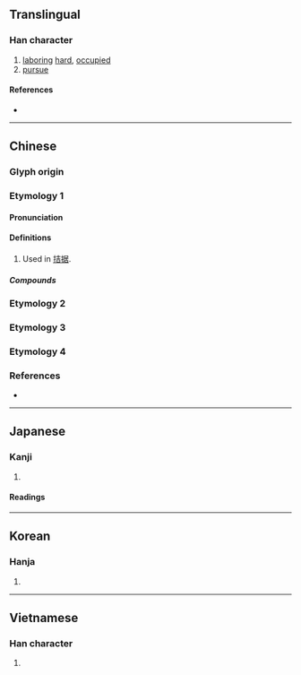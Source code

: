 {{character info/new}}
==Translingual==

===Han character===
{{Han char|rn=64|rad=手|as=06|sn=9|four=54061|canj=QGR|ids=⿰扌吉}}

# [[labor]]ing [[hard]], [[occupied]]
# [[pursue]]

====References====
* {{Han ref|kx=0427.210|dkj=11990|dj=0776.180|hdz=31866.030|uh=62EE|ud=25326|bh=ABFA|bd=44026}}

----

==Chinese==
{{zh-forms}}

===Glyph origin===
{{Han etym}}

===Etymology 1===

====Pronunciation====
{{zh-pron
|m=jié
|c=gat1,git3
|mc=y
|oc=y
|cat=
}}

====Definitions====
{{zh-hanzi}}

# Used in [[拮据]].

=====Compounds=====
{{zh-der|拮抗|拮据|拮花}}

===Etymology 2===
{{zh-see|揭|v}}

===Etymology 3===
{{zh-see|戛|v}}

===Etymology 4===
{{zh-see|㓤|v}}

===References===
* {{R:yue:Hanzi}}

----

==Japanese==

===Kanji===
{{ja-kanji|grade=|rs=手06}}

# {{defn|lang=ja|sort=手06}}

====Readings====
{{ja-readings
|goon=きち, けち
|kanon=きつ, けつ
|kun=はたら-く
}}

----

==Korean==

===Hanja===
{{ko-hanja|hangeul=[[길]], [[결]]|eumhun=|rv=gil, gyeol|mr=kil, kyŏl|y=kil, kyel}}

# {{defn|lang=ko|sort=手06}}

----

==Vietnamese==

===Han character===
{{vi-hantu|[[cất]], [[cắt]], [[gặt]], [[gật]], [[kiết]], [[két]], [[kít]]|rs=手06}}

# {{defn|lang=vi|sort=手06}}